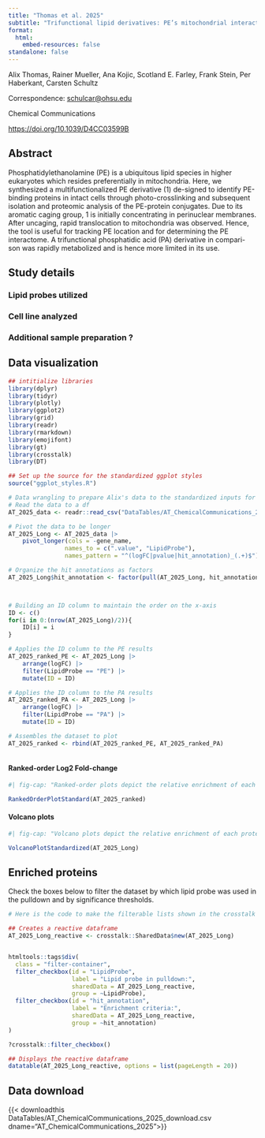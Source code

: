 ```yaml
---
title: "Thomas et al. 2025"
subtitle: "Trifunctional lipid derivatives: PE’s mitochondrial interactome"
format: 
  html:
    embed-resources: false
standalone: false
---
```

<!-- Data overview
Two lipid probes, PA and PE for a single cell line
 -->

Alix Thomas, Rainer Mueller, Ana Kojic, Scotland E. Farley, Frank Stein, Per Haberkant, Carsten Schultz

Correspondence: <schulcar@ohsu.edu>{target="_blank"}

Chemical Communications

<https://doi.org/10.1039/D4CC03599B>{target="_blank"}

## Abstract

Phosphatidylethanolamine (PE) is a ubiquitous lipid species in higher eukaryotes which resides preferentially in mitochondria. Here, we synthesized a multifunctionalized PE derivative (1) de-signed to identify PE-binding proteins in intact cells through photo-crosslinking and subsequent isolation and proteomic analysis of the PE-protein conjugates. Due to its aromatic caging group, 1 is initially concentrating in perinuclear membranes. After uncaging, rapid translocation to mitochondria was observed. Hence, the tool is useful for tracking PE location and for determining the PE interactome. A trifunctional phosphatidic acid (PA) derivative in compari-son was rapidly metabolized and is hence more limited in its use.

## Study details

### Lipid probes utilized

### Cell line analyzed

### Additional sample preparation <span class="help-symbol" title="e.g. sub-cellular fractionation, depletion, etc.">?</span>

## Data visualization
 
```r

## intitialize libraries
library(dplyr)
library(tidyr)
library(plotly)
library(ggplot2)
library(grid)
library(readr)
library(rmarkdown)
library(emojifont)
library(gt)
library(crosstalk)
library(DT)

## Set up the source for the standardized ggplot styles
source("ggplot_styles.R")
```

```r

# Data wrangling to prepare Alix's data to the standardized inputs for my plotting functions.
# Read the data to a df
AT_2025_data <- readr::read_csv("DataTables/AT_ChemicalCommunications_2025.csv") 

# Pivot the data to be longer
AT_2025_Long <- AT_2025_data |>
	pivot_longer(cols = -gene_name,
				names_to = c(".value", "LipidProbe"),
				names_pattern = "^(logFC|pvalue|hit_annotation)_(.+)$")

# Organize the hit annotations as factors
AT_2025_Long$hit_annotation <- factor(pull(AT_2025_Long, hit_annotation), levels = c("enriched hit", "enriched candidate", "no hit", "NA"), ordered=TRUE)



# Building an ID column to maintain the order on the x-axis
ID <- c()
for(i in 0:(nrow(AT_2025_Long)/2)){
	ID[i] = i
}

# Applies the ID column to the PE results
AT_2025_ranked_PE <- AT_2025_Long |>
    arrange(logFC) |>
	filter(LipidProbe == "PE") |>
	mutate(ID = ID) 

# Applies the ID column to the PA results
AT_2025_ranked_PA <- AT_2025_Long |>
    arrange(logFC) |>
	filter(LipidProbe == "PA") |>
	mutate(ID = ID) 

# Assembles the dataset to plot
AT_2025_ranked <- rbind(AT_2025_ranked_PE, AT_2025_ranked_PA)



```

#### Ranked-order Log2 Fold-change

:::{.border}
```r
#| fig-cap: "Ranked-order plots depict the relative enrichment of each protein versus control (y-axis) from lowest to highest. The left panel depicts the results of a pulldown using trifunctionalized phosphatidic acid; the right panel depicts the results of the pulldown using trifunctionalized phosphatidylethanolamine. Black proteins are unenriched or depleted in the presence of probe, Purple proteins are enriched to the probe but fall below a FDR or p-value threshold of significance, and Orange proteins surpass the threshold of significance (need details of threshold)."

RankedOrderPlotStandard(AT_2025_ranked)
```
:::

#### Volcano plots

:::{.border}
```r
#| fig-cap: "Volcano plots depict the relative enrichment of each protein versus control (x-axis) and the statistical significance of each protein following a Student's t-test (y-axis, -log10 transformed). The left panel depicts the results of a pulldown using trifunctionalized phosphatidic acid; the right panel depicts the results of the pulldown using trifunctionalized phosphatidylethanolamine. Black proteins are unenriched or depleted in the presence of probe, Purple proteins are enriched to the probe but fall below a FDR or p-value threshold of significance, and Orange proteins surpass the threshold of significance (need details of threshold)."

VolcanoPlotStandardized(AT_2025_Long)
```
:::

## Enriched proteins

Check the boxes below to filter the dataset by which lipid probe was used in the pulldown and by significance thresholds.

:::{.border}
```r

# Here is the code to make the filterable lists shown in the crosstalk table below

## Creates a reactive dataframe
AT_2025_Long_reactive <- crosstalk::SharedData$new(AT_2025_Long)


htmltools::tags$div(
  class = "filter-container",
  filter_checkbox(id = "LipidProbe",
                  label = "Lipid probe in pulldown:", 
                  sharedData = AT_2025_Long_reactive,
                  group = ~LipidProbe),
  filter_checkbox(id = "hit_annotation",
                  label = "Enrichment criteria:", 
                  sharedData = AT_2025_Long_reactive,
                  group = ~hit_annotation)
)

?crosstalk::filter_checkbox()

## Displays the reactive dataframe
datatable(AT_2025_Long_reactive, options = list(pageLength = 20))

```
:::

## Data download

{{< downloadthis DataTables/AT_ChemicalCommunications_2025_download.csv dname="AT_ChemicalCommunications_2025">}}


